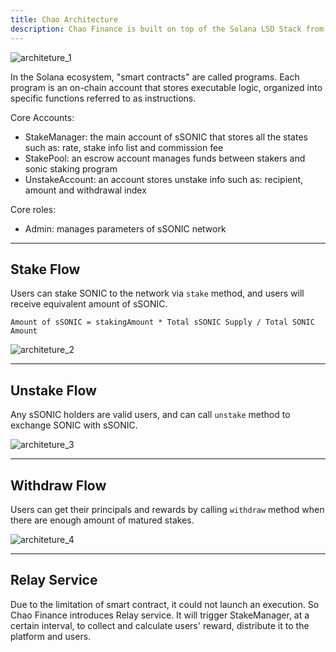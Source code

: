 ```yaml
---
title: Chao Architecture
description: Chao Finance is built on top of the Solana LSD Stack from StaFi’s AI-powered LSaaS.
---
```


![architeture_1](/docs/architecture_1.webp)


In the Solana ecosystem, "smart contracts" are called programs. Each program is an on-chain account that stores executable logic, organized into specific functions referred to as instructions.

Core Accounts:

- StakeManager: the main account of sSONIC that stores all the states such as: rate, stake info list and commission fee
- StakePool: an escrow account manages funds between stakers and sonic staking program
- UnstakeAccount: an account stores unstake info such as: recipient, amount and withdrawal index

Core roles:

- Admin: manages parameters of sSONIC network

---

## Stake Flow

Users can stake SONIC to the network via `stake` method, and users will receive equivalent amount of sSONIC.

`Amount of sSONIC = stakingAmount * Total sSONIC Supply / Total SONIC Amount`

![architeture_2](/docs/architecture_2.webp)

---

## Unstake Flow

Any sSONIC holders are valid users, and can call `unstake` method to exchange SONIC with sSONIC.

![architeture_3](/docs/architecture_3.webp)

---

## Withdraw Flow

Users can get their principals and rewards by calling `withdraw` method when there are enough amount of matured stakes.

![architeture_4](/docs/architecture_4.webp)

---

## Relay Service

Due to the limitation of smart contract, it could not launch an execution. So Chao Finance introduces Relay service. It will trigger StakeManager, at a certain interval, to collect and calculate users' reward, distribute it to the platform and users.
